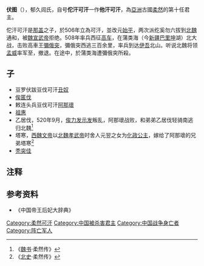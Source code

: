 '''伏图'''（{{bd|？||508年||catIdx=Yu,郁}}），郁久闾氏，自号'''佗汗可汗'''一作'''他汗可汗'''，為[[亞洲|亞洲]]古國[[柔然|柔然]]的第十任君主。

佗汗可汗是[[那盖|那盖]]之子，於506年立為可汗，並改元[[始平|始平]]，两次派纥奚勿六拔到[[北魏|北魏]]通和，被[[魏宣武帝|魏宣武帝]]拒绝。508年率兵西征[[高车|高车]]，在蒲类海（今[[新疆|新疆]][[巴里坤|巴里坤]]湖）北大战，击败高車王[[彌俄突|彌俄突]]，彌俄突西逃三百余里，率兵到达[[伊吾|伊吾]]北山。听说北魏将领[[孟威_(北朝)|孟威]]率军至，撤退。在途中，於蒲类海遭彌俄突所殺。

==子==
* 豆罗伏跋豆伐可汗[[丑奴|丑奴]]
* [[俟匿伐|俟匿伐]]
* 敕连头兵豆伐可汗[[阿那瓌|阿那瓌]]
* [[祖惠|祖惠]]
* 乙居伐，520年9月，[[俟力发示发|俟力发示发]]叛乱，阿那瓌战败，和弟弟乙居伐轻骑南逃归北魏<ref>《[[魏书|魏书]]·柔然传》</ref>
* 塔寒，[[西魏文帝|西魏文帝]]以[[北魏孝武帝|北魏孝武帝]]时舍人元翌之女为[[化政公主|化政公主]]，嫁给了阿那瓌的兄弟塔寒<ref>《[[北史|北史]]·柔然传》</ref>
* [[秃突佳|秃突佳]]

== 注释==

{{Reflist}}

==参考资料==
*《中国帝王后妃大辞典》

{{start box}}
{{s-before|[[那盖|那盖]]}}
{{s-title|[[柔然|柔然]]可汗|506年—508年}}
{{s-after|[[丑奴|丑奴]]}}
{{end box}}

{{柔然可汗}}
[[Category:柔然可汗|Category:柔然可汗]]
[[Category:中国被杀害君主|Category:中国被杀害君主]]
[[Category:中国战争身亡者|Category:中国战争身亡者]]
[[Category:阵亡军人|Category:阵亡军人]]